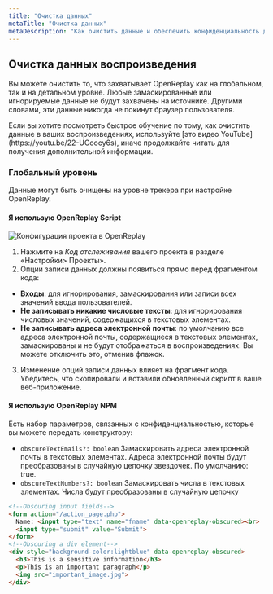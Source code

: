 ```yaml
---
title: "Очистка данных"
metaTitle: "Очистка данных"
metaDescription: "Как очистить данные и обеспечить конфиденциальность для ваших пользователей."
---
```


## Очистка данных воспроизведения

Вы можете очистить то, что захватывает OpenReplay как на глобальном, так и на детальном уровне. Любые замаскированные или игнорируемые данные не будут захвачены на источнике. Другими словами, эти данные никогда не покинут браузер пользователя.

<Aside type="tip">
Если вы хотите посмотреть быстрое обучение по тому, как очистить данные в ваших воспроизведениях, используйте [это видео YouTube](https://youtu.be/22-UCoocy6s), иначе продолжайте читать для получения дополнительной информации.
</Aside>

### Глобальный уровень

Данные могут быть очищены на уровне трекера при настройке OpenReplay.

#### Я использую OpenReplay Script

![Конфигурация проекта в OpenReplay](/static/gdpr-1.png#center)

1) Нажмите на *Код отслеживания* вашего проекта в разделе «Настройки> Проекты».
2) Опции записи данных должны появиться прямо перед фрагментом кода:
- **Входы**: для игнорирования, замаскирования или записи всех значений ввода пользователей.
- **Не записывать никакие числовые тексты**: для игнорирования числовых значений, содержащихся в текстовых элементах.
- **Не записывать адреса электронной почты**: по умолчанию все адреса электронной почты, содержащиеся в текстовых элементах, замаскированы и не будут отображаться в воспроизведениях. Вы можете отключить это, отменив флажок.
3) Изменение опций записи данных влияет на фрагмент кода. Убедитесь, что скопировали и вставили обновленный скрипт в ваше веб-приложение.

#### Я использую OpenReplay NPM

Есть набор параметров, связанных с конфиденциальностью, которые вы можете передать конструктору:
- `obscureTextEmails?: boolean` Замаскировать адреса электронной почты в текстовых элементах. Адреса электронной почты будут преобразованы в случайную цепочку звездочек. По умолчанию: true.
- `obscureTextNumbers?: boolean` Замаскировать числа в текстовых элементах. Числа будут преобразованы в случайную цепочку
```HTML
<!--Obscuring input fields-->
<form action="/action_page.php">
  Name: <input type="text" name="fname" data-openreplay-obscured><br>
  <input type="submit" value="Submit">
</form>
<!--Obscuring a div element-->
<div style="background-color:lightblue" data-openreplay-obscured>
  <h3>This is a sensitive information</h3>
  <p>This is an important paragraph</p>
  <img src="important_image.jpg">
</div>
```
